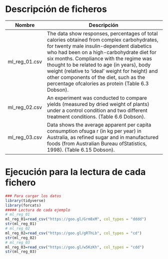 # Descripción de ficheros

Nombre             | Descripción
-------------------|------------------------------------------------------------
ml_reg_01.csv       |   The data show responses, percentages of total calories obtained from complex carbohydrates, for twenty male insulin-dependent diabetics who had been on a high-carbohydrate diet for six months. Compliance with the regime was thought to be related to age (in years), body weight (relative to ‘ideal’ weight for height) and other components of the diet, such as the percentage ofcalories as protein (Table 6.3 Dobson).
ml_reg_02.csv       |   An experiment was conducted to compare yields (measured by dried weight of plants) under a control condition and two different treatment conditions. (Table 6.6 Dobson).
ml_reg_03.csv       |   Data shows the average apparent per capita consumption ofsuga r (in kg per year) in Australia, as refined sugar and in manufactured foods (from Australian Bureau ofStatistics, 1998). (Table 6.15 Dobson).

# Ejecución para la lectura de cada fichero

```r
### Para cargar los datos
library(tidyverse)
library(forcats)
##### Lectura de cada ejemplo
# ml_reg_01
ml_reg_01=read_csv("https://goo.gl/Grm8xM", col_types = "dddd")
str(ml_reg_01)
# ml_reg_02
ml_reg_02=read_csv("https://goo.gl/gRThLb", col_types = "cd")
str(ml_reg_02)
# ml_reg_03
ml_reg_03=read_csv("https://goo.gl/w5KzKh", col_types = "cdd")
str(ml_reg_03)
```
